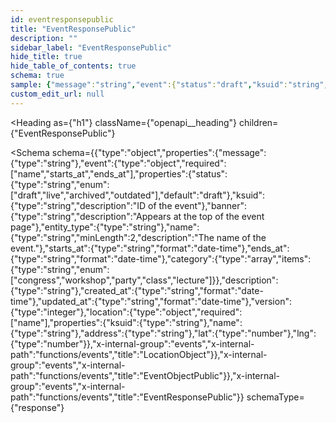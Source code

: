 ```yaml
---
id: eventresponsepublic
title: "EventResponsePublic"
description: ""
sidebar_label: "EventResponsePublic"
hide_title: true
hide_table_of_contents: true
schema: true
sample: {"message":"string","event":{"status":"draft","ksuid":"string","banner":"string","entity_type":"string","name":"string","starts_at":"2024-07-29T15:51:28.071Z","ends_at":"2024-07-29T15:51:28.071Z","category":["congress"],"description":"string","created_at":"2024-07-29T15:51:28.071Z","updated_at":"2024-07-29T15:51:28.071Z","version":0,"location":{"ksuid":"string","name":"string","address":"string","lat":0,"lng":0}}}
custom_edit_url: null
---
```



<Heading
  as={"h1"}
  className={"openapi__heading"}
  children={"EventResponsePublic"}
>
</Heading>





<Schema
  schema={{"type":"object","properties":{"message":{"type":"string"},"event":{"type":"object","required":["name","starts_at","ends_at"],"properties":{"status":{"type":"string","enum":["draft","live","archived","outdated"],"default":"draft"},"ksuid":{"type":"string","description":"ID of the event"},"banner":{"type":"string","description":"Appears at the top of the event page"},"entity_type":{"type":"string"},"name":{"type":"string","minLength":2,"description":"The name of the event."},"starts_at":{"type":"string","format":"date-time"},"ends_at":{"type":"string","format":"date-time"},"category":{"type":"array","items":{"type":"string","enum":["congress","workshop","party","class","lecture"]}},"description":{"type":"string"},"created_at":{"type":"string","format":"date-time"},"updated_at":{"type":"string","format":"date-time"},"version":{"type":"integer"},"location":{"type":"object","required":["name"],"properties":{"ksuid":{"type":"string"},"name":{"type":"string"},"address":{"type":"string"},"lat":{"type":"number"},"lng":{"type":"number"}},"x-internal-group":"events","x-internal-path":"functions/events","title":"LocationObject"}},"x-internal-group":"events","x-internal-path":"functions/events","title":"EventObjectPublic"}},"x-internal-group":"events","x-internal-path":"functions/events","title":"EventResponsePublic"}}
  schemaType={"response"}
>
  
</Schema>
            
